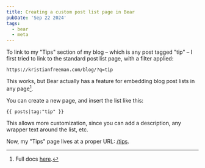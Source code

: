 ```yaml
---
title: Creating a custom post list page in Bear
pubDate: 'Sep 22 2024'
tags:
  - bear
  - meta
---
```


To link to my "Tips" section of my blog – which is any post tagged "tip" – I first tried to link to the standard post list page, with a filter applied:

`https://kristianfreeman.com/blog/?q=tip`

This works, but Bear actually has a feature for embedding blog post lists in any page[^1].

You can create a new page, and insert the list like this:

`{{ posts|tag:"tip" }}`

This allows more customization, since you can add a description, any wrapper text around the list, etc.

Now, my "Tips" page lives at a proper URL: [/tips](/tips).

[^1]: Full docs [here](https://docs.bearblog.dev/embedding-blog-post-lists/).
